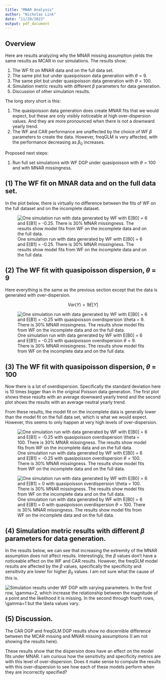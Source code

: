 ---
title: "MNAR Analysis"
author: "Nicholas Link"
date: "11/20/2023"
output: pdf_document
---
<!-- \usepackage{amsmath, amsfonts, amssymb} -->
<!-- \usepackage{fancyheadings, subfigure, vmargin, setspace, caption2} -->
<!-- \usepackage{epsfig, epsf, epic, graphicx} -->
<!-- \usepackage[dvips]{color} -->
<!-- \usepackage{natbib} -->
<!-- \newcommand*{\BFalpha}{\mbox{\mathversion{bold}$\alpha$}} -->
<!-- \newcommand*{\BFbeta}{\mbox{\mathversion{bold}$\beta$}} -->
<!-- \newcommand*{\BFgamma}{\mbox{\mathversion{bold}$\gamma$}} -->
<!-- \newcommand*{\BFtheta}{\mbox{\mathversion{bold}$\theta$}} -->

## Overview

Here are results analyzing why the MNAR missing assumption yields the same results as MCAR in our simulations. The results show: 

1) The WF fit on MNAR data and on the full data set.
2) The same plot but under quasipoisson data generation with $\theta=9$.
3) The same plot but under quasipoisson data generation with $\theta=100$.
4) Simulation metric results with different $\beta$ parameters for data generation.
5) Discussion of other simulation results.

The long story short is this:

1) The quasipoisson data generation does create MNAR fits that we would expect, but these are only visibly noticeable at high over-dispersion values. And they are more pronounced when there is not a downward yearly trend.
2) The WF and CAR performance are unaffected by the choice of WF $\beta$ parameters to create the data. However, freqGLM is very affected, with the performance decreasing as $\beta_0$ increases.

Proposed next steps:

1) Run full set simulations with WF DGP under quasipoisson with $\theta=100$ and with MNAR missingness.

## (1) The WF fit on MNAR data and on the full data set.
In the plot below, there is virtually no difference between the fits of WF on the full dataset and on the incomplete dataset.

![One simulation run with data generated by WF with E[B0] = 6 and E[B1] = -0.25. There is 30% MNAR missingness. The results show model fits from WF on the incomplete data and on the full data.](../figures/baseline_vs_MNAR_WF_11192023.png)

\newpage

## (2) The WF fit with quasipoisson dispersion, $\theta$ = 9
Here everything is the same as the previous section except that the data is generated with over-dispersion. 

$$Var(Y) = 9E[Y]$$

![One simulation run with data generated by WF with E[B0] = 6 and E[B1] = -0.25 with quasipoisson overdispersion $\theta = 9$. There is 30% MNAR missingness. The results show model fits from WF on the incomplete data and on the full data.](../figures/baseline_vs_MNAR_WF_QPtheta9_11192023.png)

\newpage

## (3) The WF fit with quasipoisson dispersion, $\theta$ = 100
Now there is a lot of overdispersion. Specifically the standard deviation here is 10 times bigger than in the original Poisson data generation. The first plot shows these results with an average downward yearly trend and the second plot shows the results with an average neutral yearly trend.

From these results, the model fit on the incomplete data is generally lower than the model fit on the full data set, which is what we would expect. However, this seems to only happen at very high levels of over-dispersion. 

![One simulation run with data generated by WF with E[B0] = 6 and E[B1] = -0.25 with quasipoisson overdispersion $\theta = 100$. There is 30% MNAR missingness. The results show model fits from WF on the incomplete data and on the full data.](../figures/baseline_vs_MNAR_WF_QPtheta100_11192023.png)

![One simulation run with data generated by WF with E[B0] = 6 and E[B1] = 0 with quasipoisson overdispersion $\theta = 100$. There is 30% MNAR missingness. The results show model fits from WF on the incomplete data and on the full data.](../figures/baseline_vs_MNAR_WF_QPtheta100_b6_0_11192023.png)

\newpage

## (4) Simulation metric results with different $\beta$ parameters for data generation.

In the results below, we can see that increasing the extremity of the MNAR assumption does not affect results. Interestingly, the $\beta$ values don't have a noticeable effect on the WF and CAR results. However, the freqGLM model results are affected by the $\beta$ values, specifically the specificity and sensitivity are lower for higher $\beta_0$ values. I am not sure what the cause of this is.

![Simulation results under WF DGP with varying parameters. In the first row, $\gamma=2$, which increase the relationship between the magnitude of a point and the likelihood it is missing. In the second through fourth rows, $\gamma=1$ but the $\beta$ values vary.](../figures/MNAR_WFfreqCAR_11172023.png)
\newpage

## (5) Discussion.
The CAR DGP and freqGLM DGP results show no discernible difference between the MCAR missing and MNAR missing assumptions (I am not showing the results here).

These results show that the dispersion does have an effect on the model fits under MNAR. I am curious how the sensitivity and specificity metrics are with this level of over-dispersion. Does it make sense to compute the results with this over-dispersion to see how each of these models perform when they are incorrectly specified?

